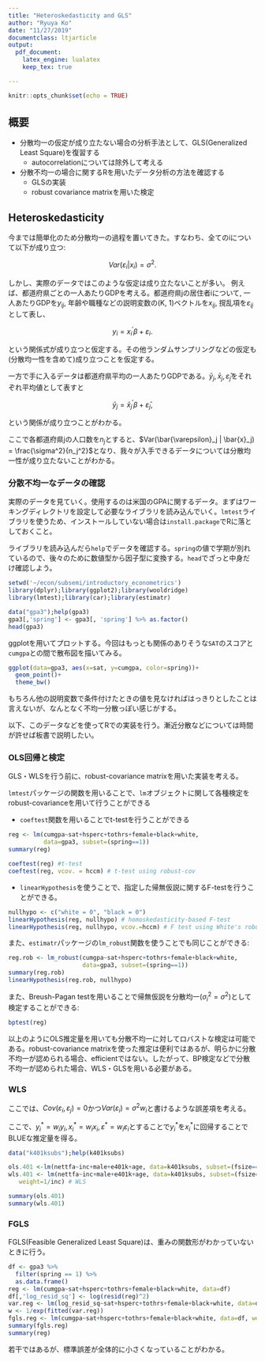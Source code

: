 ```yaml
---
title: "Heteroskedasticity and GLS"
author: "Ryuya Ko"
date: "11/27/2019"
documentclass: ltjarticle
output: 
  pdf_document: 
    latex_engine: lualatex 
    keep_tex: true

---
```


```r
knitr::opts_chunk$set(echo = TRUE)
```

## 概要

- 分散均一の仮定が成り立たない場合の分析手法として、GLS(Generalized Least Square)を復習する
    - autocorrelationについては除外して考える
- 分散不均一の場合に関するRを用いたデータ分析の方法を確認する
    - GLSの実装
    - robust covariance matrixを用いた検定

## Heteroskedasticity

今までは簡単化のため分散均一の過程を置いてきた。すなわち、全てのiについて以下が成り立つ:

$$ Var(\varepsilon_i | x_i) = \sigma^2.$$

しかし、実際のデータではこのような仮定は成り立たないことが多い。
例えば、都道府県ごとの一人あたりGDPを考える。都道府県jの居住者iについて, 一人あたりGDPを$y_{ij}$, 年齢や職種などの説明変数の(K, 1)ベクトルを$x_{ij}$, 撹乱項を$\varepsilon_{ij}$として表し、

$$ y_i = x_i^\prime \beta + \varepsilon_i. $$

という関係式が成り立つと仮定する。その他ランダムサンプリングなどの仮定も(分散均一性を含めて)成り立つことを仮定する。

一方で手に入るデータは都道府県平均の一人あたりGDPである。$\bar{y}_j, \bar{x}_j, \bar{\varepsilon}_j$をそれぞれ平均値として表すと

$$ \bar{y}_j =  \bar{x}^\prime_j\beta + \bar{\varepsilon}_j, $$

という関係が成り立つことがわかる。

ここで各都道府県jの人口数を$n_j$とすると、$Var(\bar{\varepsilon}_j | \bar{x}_j) = \frac{\sigma^2}{n_j^2}$となり、我々が入手できるデータについては分散均一性が成り立たないことがわかる。

### 分散不均一なデータの確認

実際のデータを見ていく。使用するのは米国のGPAに関するデータ。まずはワーキングディレクトリを設定して必要なライブラリを読み込んでいく。`lmtest`ライブラリを使うため、インストールしていない場合は`install.package`でRに落としておくこと。

ライブラリを読み込んだら`help`でデータを確認する。`spring`の値で学期が別れているので、後々のために数値型から因子型に変換する。`head`でざっと中身だけ確認しよう。

```r
setwd('~/econ/subsemi/introductory_econometrics')
library(dplyr);library(ggplot2);library(wooldridge)
library(lmtest);library(car);library(estimatr)
```

```r
data("gpa3");help(gpa3)
gpa3[,'spring'] <- gpa3[, 'spring'] %>% as.factor()
head(gpa3)
```


ggplotを用いてプロットする。今回はもっとも関係のありそうな`SAT`のスコアと`cumgpa`との間で散布図を描いてみる。


```r
ggplot(data=gpa3, aes(x=sat, y=cumgpa, color=spring))+
  geom_point()+
  theme_bw()
```


もちろん他の説明変数で条件付けたときの値を見なければはっきりとしたことは言えないが、なんとなく不均一分散っぽい感じがする。


以下、このデータなどを使ってRでの実装を行う。漸近分散などについては時間が許せば板書で説明したい。


### OLS回帰と検定

GLS・WLSを行う前に、robust-covariance matrixを用いた実装を考える。


`lmtest`パッケージの関数を用いることで、`lm`オブジェクトに関して各種検定をrobust-covarianceを用いて行うことができる

- `coeftest`関数を用いることでt-testを行うことができる

```r
reg <- lm(cumgpa~sat+hsperc+tothrs+female+black+white,
          data=gpa3, subset=(spring==1))
summary(reg)

coeftest(reg) #t-test
coeftest(reg, vcov. = hccm) # t-test using robust-cov
```

- `linearHypothesis`を使うことで、指定した帰無仮説に関するF-testを行うことができる。

```r
nullhypo <- c("white = 0", "black = 0")
linearHypothesis(reg, nullhypo) # homoskedasticity-based F-test
linearHypothesis(reg, nullhypo, vcov.=hccm) # F test using White's robust covariance matrix
```


また、`estimatr`パッケージの`lm_robust`関数を使うことでも同じことができる:

```r
reg.rob <- lm_robust(cumgpa~sat+hsperc+tothrs+female+black+white,
                     data=gpa3, subset=(spring==1))
summary(reg.rob)
linearHypothesis(reg.rob, nullhypo)
```

また、Breush-Pagan testを用いることで帰無仮説を分散均一($\sigma^2_i = \sigma^2$)として検定することができる:

```r
bptest(reg)
```

以上のようにOLS推定量を用いても分散不均一に対してロバストな検定は可能である。robust-covariance matrixを使った推定は便利ではあるが、明らかに分散不均一が認められる場合、efficientではない。したがって、BP検定などで分散不均一が認められた場合、WLS・GLSを用いる必要がある。

### WLS

ここでは、$Cov(\varepsilon_i, \varepsilon_j) = 0$かつ$Var(\varepsilon_i) = \sigma^2 w_i$と書けるような誤差項を考える。

ここで、$y^*_i = w_iy_i, x^*_i = w_ix_i, \varepsilon^* = w_i\varepsilon_i$とすることで$y^*_i$を$x^*_i$に回帰することでBLUEな推定量を得る。

```r
data("k401ksubs");help(k401ksubs)

ols.401 <-lm(nettfa~inc+male+e401k+age, data=k401ksubs, subset=(fsize==1)) # OLS
wls.401 <- lm(nettfa~inc+male+e401k+age, data=k401ksubs, subset=(fsize==1),
   weight=1/inc) # WLS

summary(ols.401)
summary(wls.401)
```

### FGLS

FGLS(Feasible Generalized Least Square)は、重みの関数形がわかっていないときに行う。

```r
df <- gpa3 %>%
  filter(spring == 1) %>%
  as.data.frame()
reg <- lm(cumgpa~sat+hsperc+tothrs+female+black+white, data=df)
df[,'log_resid_sq'] <- log(resid(reg)^2)
var.reg <- lm(log_resid_sq~sat+hsperc+tothrs+female+black+white, data=df)
w <- 1/exp(fitted(var.reg))
fgls.reg <- lm(cumgpa~sat+hsperc+tothrs+female+black+white, data=df, weights=w)
summary(fgls.reg)
summary(reg)
```

若干ではあるが、標準誤差が全体的に小さくなっていることがわかる。

